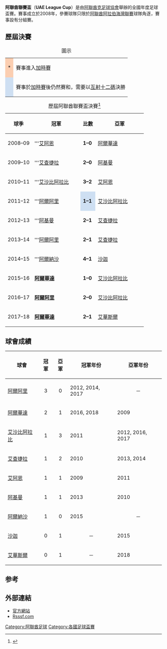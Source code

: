 {{noteTA
|G1=足球
}}
{{Infobox football tournament
| name                 = 阿聯酋聯賽盃
| logo                 = 
| founded              = {{Start date and age|df=yes|2008}}
| organiser            = [[阿聯酋足球協會|阿聯酋足球協會]]
| region               = {{flag|UAE}}
| number of teams      = 14 隊
| domestic cup         = 
| confed cup           = 
| current champion     = [[阿爾華達足球會|阿爾華達]]（第 2 次）
| most successful team = [[沙比阿爾阿里杜拜足球會|沙比阿爾阿里]]（3 次）
| website              = http://uae.agleague.ae/en/competition/the-arabian-gulf-cup.html
}}

'''阿聯酋聯賽盃'''（'''UAE League Cup'''）是由[[阿拉伯聯合酋長國足球協會|阿聯酋克足球協會]]舉辦的全國年度足球盃賽。賽事成立於2008年，參賽球隊只限於[[阿聯酋阿拉伯海灣聯賽|阿聯酋阿拉伯海灣聯賽]]球隊角逐，賽事設有分組賽。

== 歷屆決賽 ==
{| class="wikitable"
|+圖示
|-
|align=center style="background-color:#FBCEB1"|*
|賽事進入[[加時賽|加時賽]]
|-
|align=center style="background-color:#cedff2"|{{dagger}}
|賽事於[[加時賽|加時賽]]後仍然賽和，需要以[[互射十二碼|互射十二碼]]決勝
|}

{| class="sortable wikitable" style="text-align: center"
|+ 歷屆阿聯酋聯賽盃決賽<ref>{{cite web |title=United Arab Emirates - List of Cup Winners |url=http://rsssf.com/tablesu/uaecuphist.html |publisher=RSSSF |accessdate=2016年3月5日}}</ref>
! 球季
!width=140px| 冠軍
! 比數
!width=140px| 亞軍
|-
|2008–09
|'''[[艾恩足球俱樂部|艾阿恩]]
|'''1–0'''
|[[阿爾華達足球會|阿爾華達]]
|-
|2009–10
|'''[[艾查捷拉體育和文化俱樂部|艾查捷拉]]
|'''2–0'''
|[[阿基曼足球會|阿基曼]]
|-
|2010–11
|'''[[艾沙比阿拉比足球會|艾沙比阿拉比]]
|'''3–2'''
|[[艾恩足球俱樂部|艾阿恩]]
|-
|2011–12
|'''[[沙比阿爾阿里足球會|阿爾阿里]]
|style="background-color:#cedff2"|'''1–1'''{{pso|'''5–3'''}}
|[[艾沙比阿拉比足球會|艾沙比阿拉比]]
|-
|2012–13
|'''[[阿基曼足球會|阿基曼]]
|'''2–1'''
|[[艾查捷拉體育和文化俱樂部|艾查捷拉]]
|-
|2013–14
|'''[[沙比阿爾阿里足球會|阿爾阿里]]
|'''2–1'''
|[[艾查捷拉體育和文化俱樂部|艾查捷拉]]
|-
|2014–15
|'''[[迪拜勝利體育俱樂部|阿爾納沙]]
|'''4–1'''
|[[沙迦足球俱樂部|沙迦]]
|-
|2015–16
|'''[[阿爾華達足球會|阿爾華達]]'''
|'''1–0'''
|[[艾沙比阿拉比足球會|艾沙比阿拉比]]
|-
|2016–17
|'''[[沙比阿爾阿里足球會|阿爾阿里]]'''
|'''2–0'''
|[[艾沙比阿拉比足球會|艾沙比阿拉比]]
|-
|2017–18
|'''[[阿爾華達足球會|阿爾華達]]'''
|'''2–1'''
|[[艾華斯爾足球會|艾華斯爾]]
|}

== 球會成績 ==
{| class="wikitable sortable" border="1"
|-
!球會
!冠軍
!亞軍
! class="unsortable"|冠軍年份
! class="unsortable"|亞軍年份
|-
| [[沙比阿爾阿里足球會|阿爾阿里]]
|align=center|3
|align=center|0
| 2012, 2014, 2017
|align=center|－
|-
| [[阿爾華達足球會|阿爾華達]]
|align=center|2
|align=center|1
| 2016, 2018
| 2009
|-
| [[艾沙比阿拉比足球會|艾沙比阿拉比]]
|align=center|1
|align=center|3
| 2011
| 2012, 2016, 2017
|-
| [[艾查捷拉體育和文化俱樂部|艾查捷拉]]
|align=center|1
|align=center|2
| 2010
| 2013, 2014
|-
| [[艾恩足球俱樂部|艾阿恩]]
|align=center|1
|align=center|1
| 2009
| 2011
|-
| [[阿基曼足球會|阿基曼]]
|align=center|1
|align=center|1
| 2013
| 2010
|-
| [[迪拜勝利體育俱樂部|阿爾納沙]]
|align=center|1
|align=center|0
| 2015
|align=center|－
|-
| [[沙迦足球俱樂部|沙迦]]
|align=center|0
|align=center|1
|align=center|－
| 2015
|-
| [[艾華斯爾足球會|艾華斯爾]]
|align=center|0
|align=center|1
|align=center|－
| 2018
|}

== 参考 ==
{{reflist}}

== 外部連結 ==
* [https://web.archive.org/web/20160227060336/http://uae.agleague.ae/en/competition/the-arabian-gulf-cup.html 官方網站]
* [http://rsssf.com/tablesu/uaecuphist.html Rsssf.com]

[[Category:阿聯酋足球|Category:阿聯酋足球]]
[[Category:各國足球盃賽|Category:各國足球盃賽]]